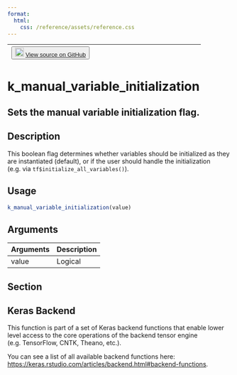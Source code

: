 ```yaml
---
format:
  html:
    css: /reference/assets/reference.css
---
```


| <button class="button"> ![](/reference/assets/GitHub-Mark-32px.png){width="20"} [View source on GitHub](https://github.com/rstudio/keras//blob/main/R/backend.R#L1642) </button> |
|:------------------------------:|:--------------------------------------:|

# k_manual_variable_initialization

## Sets the manual variable initialization flag.

## Description
This boolean flag determines whether variables should be initialized as they are instantiated (default), or if the user should handle the initialization (e.g. via `tf$initialize_all_variables()`). 


## Usage
```r
k_manual_variable_initialization(value) 
```

## Arguments
|Arguments|Description|
|---|---|
| value | Logical |


## Section

## Keras Backend

This function is part of a set of Keras backend functions that enable lower level access to the core operations of the backend tensor engine (e.g. TensorFlow, CNTK, Theano, etc.). 

You can see a list of all available backend functions here: [https://keras.rstudio.com/articles/backend.html#backend-functions](https://keras.rstudio.com/articles/backend.html#backend-functions). 





